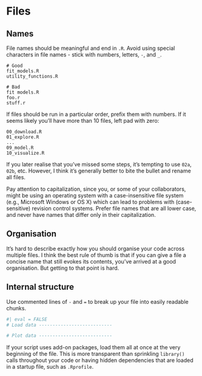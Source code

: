 # Files {#sec-files}

## Names

File names should be meaningful and end in `.R`. Avoid using special characters
in file names - stick with numbers, letters, `-`, and `_`.


    # Good
    fit_models.R
    utility_functions.R

    # Bad
    fit models.R
    foo.r
    stuff.r

If files should be run in a particular order, prefix them with numbers. If it
seems likely you'll have more than 10 files, left pad with zero:

    00_download.R
    01_explore.R
    ...
    09_model.R
    10_visualize.R

If you later realise that you've missed some steps, it's tempting to use `02a`,
`02b`, etc. However, I think it's generally better to bite the bullet and
rename all files.

Pay attention to capitalization, since you, or some of your collaborators,
might be using an operating system with a case-insensitive file system (e.g.,
Microsoft Windows or OS X) which can lead to problems with (case-sensitive)
revision control systems. Prefer file names that are all lower case, and never
have names that differ only in their capitalization.

## Organisation

It's hard to describe exactly how you should organise your code across multiple files. I think the best rule of thumb is that if you can give a file a concise name that still evokes its contents, you've arrived at a good organisation. But getting to that point is hard.

## Internal structure

Use commented lines of `-` and `=` to break up your file into easily readable
chunks.

```r
#| eval = FALSE
# Load data ---------------------------

# Plot data ---------------------------
```

If your script uses add-on packages, load them all at once at the very
beginning of the file. This is more transparent than sprinkling `library()`
calls throughout your code or having hidden dependencies that are loaded in a
startup file, such as `.Rprofile`.
